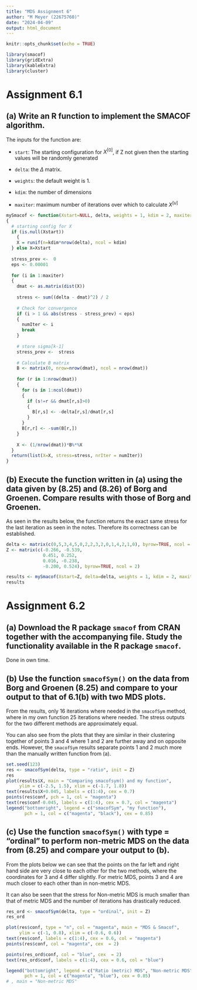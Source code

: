 ---
title: "MDS Assignment 6"
author: "M Meyer (22675760)"
date: "2024-04-09"
output: html_document
---

```{r setup, include=FALSE}
knitr::opts_chunk$set(echo = TRUE)

library(smacof)
library(gridExtra)
library(kableExtra)
library(cluster)
```

# Assignment 6.1

## (a) Write an R function to implement the SMACOF algorithm.

The inputs for the function are:

-   `start`: The starting configuration for $X^{[0]}$, if Z not given then the starting values will be randomly generated

-   `delta`: the $\Delta$ matrix.

-   `weights`: the default weight is 1.

-   `kdim`: the number of dimensions

-   `maxiter`: maximum number of iterations over which to calculate $X^{[u]}$

```{r, collectcode=TRUE}
mySmacof <- function(Xstart=NULL, delta, weights = 1, kdim = 2, maxiter = 20)
{
  # starting config for X
  if (is.null(Xstart)) 
    {
    X = runif(n=kdim*nrow(delta), ncol = kdim)
  } else X=Xstart
  
  stress_prev <-  0
  eps <- 0.00001
  
  for (i in 1:maxiter)
  {
    dmat <- as.matrix(dist(X))
    
    stress <- sum((delta - dmat)^2) / 2
    
    # Check for convergence
    if (i > 1 && abs(stress - stress_prev) < eps) 
    {
      numIter <- i
      break
    }
    
    # store sigma[k-1]
    stress_prev <-  stress
    
    # Calculate B matrix
    B <- matrix(0, nrow=nrow(dmat), ncol = nrow(dmat))
    
    for (r in 1:nrow(dmat))
    {
      for (s in 1:ncol(dmat))
      {
        if (s!=r && dmat[r,s]>0)
        {
          B[r,s] <- -delta[r,s]/dmat[r,s]
        }
      }
      B[r,r] <- -sum(B[r,])
    }
    
    X <- (1/nrow(dmat))*B%*%X
  }
  return(list(X=X, stress=stress, nrIter = numIter))
}
```

## (b) Execute the function written in (a) using the data given by (8.25) and (8.26) of Borg and Groenen. Compare results with those of Borg and Groenen.

As seen in the results below, the function returns the exact same stress for the last iteration as seen in the notes. Therefore its correctness can be established.

```{r, collectcode=TRUE}
delta <- matrix(c(0,5,3,4,5,0,2,2,3,2,0,1,4,2,1,0), byrow=TRUE, ncol = 4)
Z <- matrix(c(-0.266, -0.539,
              0.451, 0.252,
              0.016, -0.238,
              -0.200, 0.524), byrow=TRUE, ncol = 2)

results <- mySmacof(Xstart=Z, delta=delta, weights = 1, kdim = 2, maxiter = 200)
results
```

# Assignment 6.2

## (a) Download the R package `smacof` from CRAN together with the accompanying file. Study the functionality available in the R package `smacof`.

Done in own time.

## (b) Use the function `smacofSym()` on the data from Borg and Groenen (8.25) and compare to your output to that of 6.1(b) with two MDS plots.

From the results, only 16 iterations where needed in the `smacofSym` method, where in my own function 25 iterations where needed. The stress outputs for the two different methods are approximately equal.

You can also see from the plots that they are similar in their clustering together of points 3 and 4 where 1 and 2 are further away and on opposite ends. However, the `smacofSym` results separate points 1 and 2 much more than the manually written function from (a).

```{r}
set.seed(123)
res <- smacofSym(delta, type = "ratio", init = Z)
res
plot(results$X, main = "Comparing smacofsym() and my function",
     ylim = c(-2.5, 1.5), xlim = c(-1.7, 1.8))
text(results$X+0.045, labels = c(1:4), cex = 0.7)
points(res$conf, pch = 1, col = "magenta")
text(res$conf-0.045, labels = c(1:4), cex = 0.7, col = "magenta")
legend("bottomright", legend = c("smacofSym", "my function"), 
       pch = 1, col = c("magenta", "black"), cex = 0.85)

```

## (c) Use the function `smacofSym()` with type = "ordinal" to perform non-metric MDS on the data from (8.25) and compare your output to (b).

From the plots below we can see that the points on the far left and right hand side are very close to each other for the two methods, where the coordinates for 3 and 4 differ slightly. For metric MDS, points 3 and 4 are much closer to each other than in non-metric MDS.

It can also be seen that the stress for Non-metric MDS is much smaller than that of metric MDS and the number of iterations has drastically reduced.

```{r}
res_ord <- smacofSym(delta, type = "ordinal", init = Z)
res_ord

plot(res$conf, type = "n", col = "magenta", main = "MDS & Smacof", 
     ylim = c(-1, 0.8), xlim = c(-0.6, 0.6))
text(res$conf, labels = c(1:4), cex = 0.6, col = "magenta")
points(res$conf, col = "magenta", cex  = 2)

points(res_ord$conf, col = "blue", cex  = 2)
text(res_ord$conf, labels = c(1:4), cex = 0.6, col = "blue")

legend("bottomright", legend = c("Ratio (metric) MDS", "Non-metric MDS"), 
       pch = 1, col = c("magenta", "blue"), cex = 0.85)
# , main = "Non-metric MDS"
```
